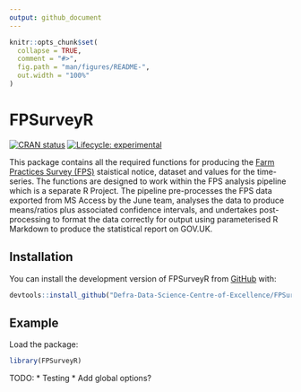 ```yaml
---
output: github_document
---
```


<!-- README.md is generated from README.Rmd. Please edit that file -->

```r
knitr::opts_chunk$set(
  collapse = TRUE,
  comment = "#>",
  fig.path = "man/figures/README-",
  out.width = "100%"
)
```

# FPSurveyR

<!-- badges: start -->
[![CRAN status](https://www.r-pkg.org/badges/version/FPSurveyR)](https://CRAN.R-project.org/package=FPSurveyR)
[![Lifecycle: experimental](https://img.shields.io/badge/lifecycle-experimental-orange.svg)](https://lifecycle.r-lib.org/articles/stages.html#experimental)
<!-- badges: end -->

This package contains all the required functions for producing the [Farm Practices Survey (FPS)](https://www.gov.uk/government/collections/farm-practices-survey) staistical notice, dataset and values for the time-series. The functions are designed to work within the FPS analysis pipeline which is a separate R Project. The pipeline pre-processes the FPS data exported from MS Access by the June team, analyses the data to produce means/ratios plus associated confidence intervals, and undertakes post-processing to format the data correctly for output using parameterised R Markdown to produce the statistical report on GOV.UK.

## Installation

You can install the development version of FPSurveyR from [GitHub](https://github.com/) with:

``` r
devtools::install_github("Defra-Data-Science-Centre-of-Excellence/FPSurveyR")
```

## Example

Load the package:

``` r
library(FPSurveyR)
```

TODO:
* Testing
* Add global options?
